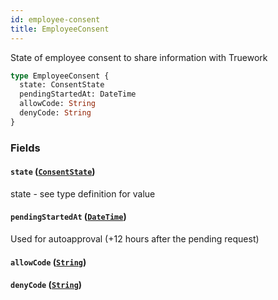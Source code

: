 ```yaml
---
id: employee-consent
title: EmployeeConsent
---
```


State of employee consent to share information with Truework

```graphql
type EmployeeConsent {
  state: ConsentState
  pendingStartedAt: DateTime
  allowCode: String
  denyCode: String
}
```

### Fields

#### `state` ([`ConsentState`](/docs/partners/truework/enums/consent-state))

state - see type definition for value

#### `pendingStartedAt` ([`DateTime`](/docs/partners/truework/scalars/date-time))

Used for autoapproval (+12 hours after the pending request)

#### `allowCode` ([`String`](/docs/partners/truework/scalars/string))

#### `denyCode` ([`String`](/docs/partners/truework/scalars/string))
